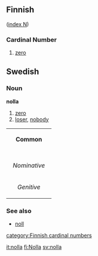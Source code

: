 ==Finnish==
([[Wiktionary:Finnish_index_n|index N]])

===Cardinal Number===

#[[zero]]

==Swedish==
===Noun===
'''nolla''' 

#[[zero]]
#[[loser]], [[nobody]]

{| border=1 cellspacing=0
| bgcolor="#FFFFF0" colspan=5 align=center | '''Common'''
|-
|- bgcolor="#FFFFF0" align=center
! rowspan=2 | 
| colspan=2 width=105| Singular 
| colspan=2 | Plural
|- bgcolor="#FFFFF0" align=center
| width=105 | ''Indefinite'' 
| width=105 | ''Definite'' 
| width=105 |  ''Indefinite'' 
|  width=105 | ''Definite''
|- align=center
| width=105 bgcolor="#FFFFF0" | ''Nominative'' 
| [[nolla]]
| [[nollan]]
| [[nollor]]
| [[nollorna]]
|- align=center
| width=105 bgcolor="#FFFFF0" | ''Genitive'' 
| [[nollas]]
| [[nollans]]
| [[nollors]]
| [[nollornas]]
|}

===See also===
*[[noll]]

[[category:Finnish cardinal numbers]]

[[it:nolla]]
[[fi:Nolla]]
[[sv:nolla]]